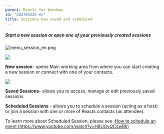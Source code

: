 ```yaml
---
parent: Reacts for Windows
id: "202764225-en"
title: Sessions new saved and scheduled
---
```

##### Start a new session or open one of your previously created sessions

![menu_session_en.png](@assets/attachments/menu_session_en.png)

![](@assets/attachments/Session2.png)

**New session**- opens Main working area from where you can start creating a new session or connect with one of your contacts.

![](@assets/attachments/Session3.png)

**Saved Sessions**- allows you to access, manage or edit previously saved sessions.

**Scheduled Sessions** - allows you to schedule a session (acting as a host) or join a session with one or more of Reacts contacts (as attendee).

To learn more about Scheduled Session, please see :[How to schedule an event (https://www.youtube.com/watch?v=H8UOyQCswBk)](https://youtu.be/H8UOyQCswBk)


